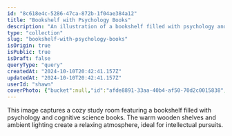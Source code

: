 ```yaml
---
id: "8c618e4c-5286-47ca-872b-1f04ae384a12"
title: "Bookshelf with Psychology Books"
description: "An illustration of a bookshelf filled with psychology and cognitive science books in a cozy study."
type: "collection"
slug: "bookshelf-with-psychology-books"
isOrigin: true
isPublic: true
isDraft: false
queryType: "query"
createdAt: "2024-10-10T20:42:41.157Z"
updatedAt: "2024-10-10T20:42:41.157Z"
userId: "shawn"
coverPhoto: {"bucket":null,"id":"afde8891-33aa-40b4-af50-70d2c0015838","path":null,"url":"https://files.oaiusercontent.com/file-SA77CLNh1H5eKIh2LcM0y2AW?se=2024-10-10T15%3A47%3A39Z&sp=r&sv=2024-08-04&sr=b&rscc=max-age%3D604800%2C%20immutable%2C%20private&rscd=attachment%3B%20filename%3Dd7263cc2-a271-40ee-b534-69ff8ceee010.webp&sig=sPUEHXJFGJamXpHQNSlFehdOcac1XI8W04Fn4dBoY00%3D","alt":"dalle-WVJz5KpfCWByhfUH","caption":"","category":"default"}
---
```


This image captures a cozy study room featuring a bookshelf filled with psychology and cognitive science books. The warm wooden shelves and ambient lighting create a relaxing atmosphere, ideal for intellectual pursuits.
